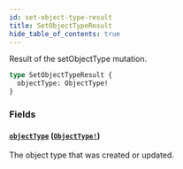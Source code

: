 ```yaml
---
id: set-object-type-result
title: SetObjectTypeResult
hide_table_of_contents: true
---
```



Result of the setObjectType mutation.

```graphql
type SetObjectTypeResult {
  objectType: ObjectType!
}
```


### Fields

#### [`objectType`](#) ([`ObjectType!`](/docs/directory-api-reference/schema/objects/object-type))

The object type that was created or updated.





